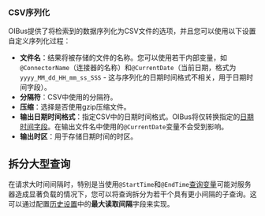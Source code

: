 ### CSV序列化
OIBus提供了将检索到的数据序列化为CSV文件的选项，并且您可以使用以下设置自定义序列化过程：
- **文件名**：结果将被存储的文件的名称。您可以使用若干内部变量，如`@ConnectorName`（连接器的名称）和`@CurrentDate`（当前日期，格式为`yyyy_MM_dd_HH_mm_ss_SSS` - 这与序列化的日期时间格式不相关，用于日期时间字段）。
- **分隔符**：CSV中使用的分隔符。
- **压缩**：选择是否使用gzip压缩文件。
- **输出日期时间格式**：指定CSV中的日期时间格式。OIBus将仅转换指定的[日期时间字段](#日期时间字段)。在输出文件名中使用的`@CurrentDate`变量不会受到影响。
- **输出时区**：用于存储日期时间的时区。

## 拆分大型查询
在请求大时间间隔时，特别是当使用`@StartTime`和`@EndTime`[查询变量](#查询变量)可能对服务器造成显著负载的情况下，您可以将查询拆分为若干个具有更小间隔的子查询。这可以通过配置[历史设置](./common-settings.md#历史设置)中的**最大读取间隔**字段来实现。
